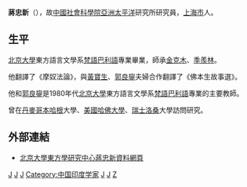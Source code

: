 '''蔣忠新'''（{{bd|1942年|2月15日|2002年|10月7日}}），故[[中國社會科學院|中國社會科學院]][[亞洲|亞洲]][[太平洋|太平洋]]研究所研究員，[[上海市|上海市]]人。

==生平==
[[北京大學|北京大學]]東方語言文學系[[梵語|梵語]][[巴利語|巴利語]]專業畢業，師承[[金克木|金克木]]、[[季羨林|季羨林]]。

他翻譯了《摩奴法論》，與[[黃寶生|黃寶生]]、[[郭良鋆|郭良鋆]]夫婦合作翻譯了《佛本生故事選》。

他和[[郭良鋆|郭良鋆]]是1980年代[[北京大學|北京大學]]東方語言文學系[[梵語|梵語]][[巴利語|巴利語]]專業的主要教師。

曾在[[丹麥|丹麥]][[哥本哈根|哥本哈根]]大學、[[美國|美國]][[哈佛大學|哈佛大學]]、[[瑞士|瑞士]][[洛桑|洛桑]]大學訪問研究。

==外部連結==
*[http://e-journals.pku.edu.cn/Jour/ArticleDetail.aspx?AID=1394ab3a-db15-4712-ba85-f88afcb560dd 北京大學東方學研究中心蔣忠新資料網頁]{{dead link|date=2018年4月 |bot=InternetArchiveBot |fix-attempted=yes }}

[[Category:北京大學教授|J]]
[[Category:中國語言學家|J]]
[[Category:中國翻譯家|J]]
[[Category:中国印度学家|Category:中国印度学家]]
[[Category:上海人|J]]
[[Category:北京大学校友|J]]
[[Category:蔣姓|Z]]